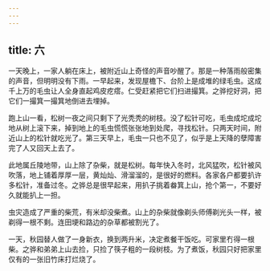 ```yaml
---
---
---
```

title: 六
---



一天晚上，一家人躺在床上，被附近山上奇怪的声音吵醒了。那是一种落雨般密集的声音，但明明没有下雨。一早起来，发现屋檐下、台阶上是成堆的绿毛虫。这成千上万的毛虫让人全身直起鸡皮疙瘩。仁受赶紧把它们扫进撮箕。之骅挖好洞，把它们一撮箕一撮箕地倒进去埋掉。

跑上山一看，松树一夜之间只剩下了光秃秃的树枝。没了松针可吃，毛虫成坨成坨地从树上滚下来，掉到地上的毛虫慌慌张张地到处爬，寻找松针。只两天时间，附近山上的松针就吃光了。第三天早上，毛虫一只也不见了，似乎是上天降的孽障害完了人又回天上去了。

此地属丘陵地带，山上除了杂柴，就是松树。每年快入冬时，北风猛吹，松针被风吹落，地上铺着厚厚一层，黄灿灿、滑溜溜的，是很好的燃料。各家各户都要扒许多松针，准备过冬。之骅总是很早起来，用扒子挑着畚箕上山，抢个第一，不要好久就能扒上一担。

虫灾造成了严重的柴荒，有米却没柴煮。山上的杂柴就像剃头师傅剃光头一样，被剃得一根不剩。连田埂和路边的杂草都被割光了。

一天，秋园替人做了一身新衣，换到两升米，决定煮餐干饭吃。可家里冇得一根柴。之骅和弟弟上山去捡，只捡了筷子粗的一段树枝。为了煮饭，秋园只好把家里仅有的一张旧竹床打烂烧了。